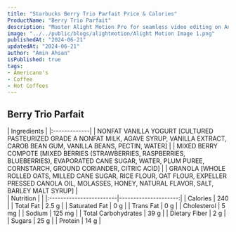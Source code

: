 ```yaml
---
title: "Starbucks Berry Trio Parfait Price & Calories"
ProductName: "Berry Trio Parfait" 
description: "Master Alight Motion Pro for seamless video editing on Android, iOS, and Tablets with our ultimate guide, unlocking advanced features and elevating your skills in 2024!"
image: "../../public/blogs/alightmotion/Alight Motion Image 1.png"
publishedAt: "2024-06-21"
updatedAt: "2024-06-21"
author: "Amin Ahsan"
isPublished: true
tags:
- Americano's
- Coffee
- Hot Coffees   
---
```


## Berry Trio Parfait 

<div className="tables-container">
  <div className="table-wrapper">
    | Ingredients  |  
    |:-------------|
    | NONFAT VANILLA YOGURT [CULTURED PASTEURIZED GRADE A NONFAT MILK, AGAVE SYRUP, VANILLA EXTRACT, CAROB BEAN GUM, VANILLA BEANS, PECTIN, WATER]        |
    | MIXED BERRY COMPOTE [MIXED BERRIES (STRAWBERRIES, RASPBERRIES, BLUEBERRIES), EVAPORATED CANE SUGAR, WATER, PLUM PUREE, CORNSTARCH, GROUND CORIANDER, CITRIC ACID]        |
    | GRANOLA [WHOLE ROLLED OATS, MILLED CANE SUGAR, RICE FLOUR, OAT FLOUR, EXPELLER PRESSED CANOLA OIL, MOLASSES, HONEY, NATURAL FLAVOR, SALT, BARLEY MALT SYRUP]        |
  </div>
  <div className="table-wrapper">
    | Nutrition               |                      |  
    |:------------------------|---------------------:|
    | Calories                | 240                  |
    | Total Fat               | 2.5 g                |
    | Saturated Fat           | 0 g                  |
    | Trans Fat               | 0 g                  |
    | Cholesterol             | 5 mg                 |
    | Sodium                  | 125 mg               |
    | Total Carbohydrates     | 39 g                 |
    | Dietary Fiber           | 2 g                  |
    | Sugars                  | 25 g                 |
    | Protein                 | 14 g                 |
  </div>
</div>
<style jsx>{`
  .tables-container {
    display: flex;
    flex-direction: row;
    gap: 30px;
  }
  .table-wrapper {
    width: 500px; /* Adjust as needed */
  }
  @media (max-width: 768px) {
    .tables-container {
      flex-direction: column;
      gap: 0px; /* Adjust as needed */
    }
    .table-wrapper {
      width: 100%; /* Adjust as needed */
    }
  }
`}</style>
